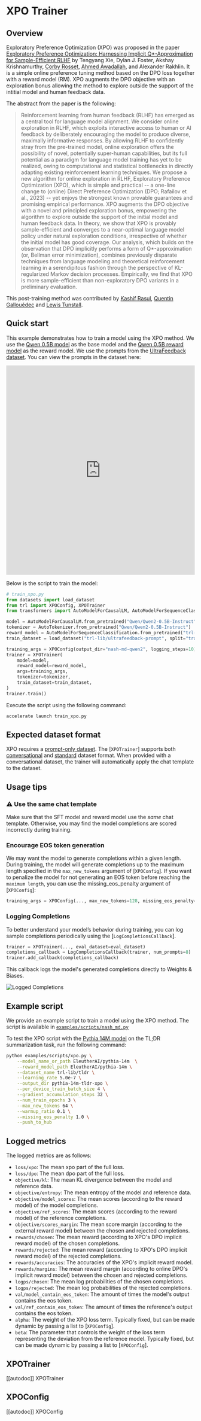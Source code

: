 # XPO Trainer

## Overview

Exploratory Preference Optimization (XPO) was proposed in the paper [Exploratory Preference Optimization: Harnessing Implicit Q*-Approximation for Sample-Efficient RLHF](https://huggingface.co/papers/2405.21046) by Tengyang Xie, Dylan J. Foster, Akshay Krishnamurthy, [Corby Rosset](https://huggingface.co/corbyrosset), [Ahmed Awadallah](https://huggingface.co/AhmedAwadallah), and Alexander Rakhlin. It is a simple online preference tuning method based on the DPO loss together with a reward model (RM). XPO augments the DPO objective with an exploration bonus allowing the method to explore outside the support of the intitial model and human feedback data.

The abstract from the paper is the following:

> Reinforcement learning from human feedback (RLHF) has emerged as a central tool for language model alignment. We consider online exploration in RLHF, which exploits interactive access to human or AI feedback by deliberately encouraging the model to produce diverse, maximally informative responses. By allowing RLHF to confidently stray from the pre-trained model, online exploration offers the possibility of novel, potentially super-human capabilities, but its full potential as a paradigm for language model training has yet to be realized, owing to computational and statistical bottlenecks in directly adapting existing reinforcement learning techniques. We propose a new algorithm for online exploration in RLHF, Exploratory Preference Optimization (XPO), which is simple and practical -- a one-line change to (online) Direct Preference Optimization (DPO; Rafailov et al., 2023) -- yet enjoys the strongest known provable guarantees and promising empirical performance. XPO augments the DPO objective with a novel and principled exploration bonus, empowering the algorithm to explore outside the support of the initial model and human feedback data. In theory, we show that XPO is provably sample-efficient and converges to a near-optimal language model policy under natural exploration conditions, irrespective of whether the initial model has good coverage. Our analysis, which builds on the observation that DPO implicitly performs a form of Q*-approximation (or, Bellman error minimization), combines previously disparate techniques from language modeling and theoretical reinforcement learning in a serendipitous fashion through the perspective of KL-regularized Markov decision processes. Empirically, we find that XPO is more sample-efficient than non-exploratory DPO variants in a preliminary evaluation.

This post-training method was contributed by [Kashif Rasul](https://huggingface.co/kashif),  [Quentin Gallouédec](https://huggingface.co/qgallouedec) and [Lewis Tunstall](https://huggingface.co/lewtun).

## Quick start

This example demonstrates how to train a model using the XPO method. We use the [Qwen 0.5B model](https://huggingface.co/Qwen/Qwen2-0.5B-Instruct) as the base model and the [Qwen 0.5B reward model](https://huggingface.co/trl-lib/Qwen2-0.5B-Reward) as the reward model. We use the prompts from the [UltraFeedback dataset](https://huggingface.co/datasets/openbmb/UltraFeedback). You can view the prompts in the dataset here:

<iframe
  src="https://huggingface.co/datasets/trl-lib/ultrafeedback-prompt/embed/viewer/default/train?row=0"
  frameborder="0"
  width="100%"
  height="560px"
></iframe>

Below is the script to train the model:

```python
# train_xpo.py
from datasets import load_dataset
from trl import XPOConfig, XPOTrainer
from transformers import AutoModelForCausalLM, AutoModelForSequenceClassification, AutoTokenizer

model = AutoModelForCausalLM.from_pretrained("Qwen/Qwen2-0.5B-Instruct")
tokenizer = AutoTokenizer.from_pretrained("Qwen/Qwen2-0.5B-Instruct")
reward_model = AutoModelForSequenceClassification.from_pretrained("trl-lib/Qwen2-0.5B-Reward", num_labels=1)
train_dataset = load_dataset("trl-lib/ultrafeedback-prompt", split="train")

training_args = XPOConfig(output_dir="nash-md-qwen2", logging_steps=10)
trainer = XPOTrainer(
    model=model,
    reward_model=reward_model,
    args=training_args,
    tokenizer=tokenizer,
    train_dataset=train_dataset,
)
trainer.train()
```

Execute the script using the following command:

```bash
accelerate launch train_xpo.py
```

## Expected dataset format

XPO requires a [prompt-only dataset](dataset_formats#prompt-only). The [`XPOTrainer`] supports both [conversational](dataset_formats#conversational-dataset-format) and [standard](dataset_formats#standard-dataset-format) dataset format. When provided with a conversational dataset, the trainer will automatically apply the chat template to the dataset.

## Usage tips

### ⚠️ Use the same chat template

Make sure that the SFT model and reward model use the _same_ chat template. Otherwise, you may find the model completions are scored incorrectly during training.

### Encourage EOS token generation

We may want the model to generate completions within a given length. During training, the model will generate completions up to the maximum length specified in the `max_new_tokens` argument of [`XPOConfig`]. If you want to penalize the model for not generating an EOS token before reaching the `maximum length`, you can use the missing_eos_penalty argument of [`XPOConfig`]:

```python
training_args = XPOConfig(..., max_new_tokens=128, missing_eos_penalty=1.0)
```

### Logging Completions

To better understand your model’s behavior during training, you can log sample completions periodically using the [`LogCompletionsCallback`].

```python
trainer = XPOTrainer(..., eval_dataset=eval_dataset)
completions_callback = LogCompletionsCallback(trainer, num_prompts=8)
trainer.add_callback(completions_callback)
```

This callback logs the model's generated completions directly to Weights & Biases.

![Logged Completions](https://huggingface.co/datasets/trl-internal-testing/example-images/resolve/main/images/wandb_completions.png)

## Example script

We provide an example script to train a model using the XPO method. The script is available in [`examples/scripts/nash_md.py`](https://github.com/huggingface/trl/blob/main/examples/scripts/nash_md.py)

To test the XPO script with the [Pythia 14M model](https://huggingface.co/EleutherAI/pythia-14m) on the TL;DR summarization task, run the following command:

```bash
python examples/scripts/xpo.py \
    --model_name_or_path EleutherAI/pythia-14m  \
    --reward_model_path EleutherAI/pythia-14m \
    --dataset_name trl-lib/tldr \
    --learning_rate 5.0e-7 \
    --output_dir pythia-14m-tldr-xpo \
    --per_device_train_batch_size 4 \
    --gradient_accumulation_steps 32 \
    --num_train_epochs 3 \
    --max_new_tokens 64 \
    --warmup_ratio 0.1 \
    --missing_eos_penalty 1.0 \
    --push_to_hub
```

## Logged metrics

The logged metrics are as follows:

* `loss/xpo`: The mean xpo part of the full loss.
* `loss/dpo`: The mean dpo part of the full loss.
* `objective/kl`: The mean KL divergence between the model and reference data.
* `objective/entropy`: The mean entropy of the model and reference data.
* `objective/model_scores`: The mean scores (according to the reward model) of the model completions.
* `objective/ref_scores`: The mean scores (according to the reward model) of the reference completions.
* `objective/scores_margin`: The mean score margin (according to the external reward model) between the chosen and rejected completions.
* `rewards/chosen`: The mean reward (according to XPO's DPO implicit reward model) of the chosen completions.
* `rewards/rejected`: The mean reward (according to XPO's DPO implicit reward model) of the rejected completions.
* `rewards/accuracies`: The accuracies of the XPO's implicit reward model.
* `rewards/margins`: The mean reward margin (according to online DPO's implicit reward model) between the chosen and rejected completions.
* `logps/chosen`: The mean log probabilities of the chosen completions.
* `logps/rejected`: The mean log probabilities of the rejected completions.
* `val/model_contain_eos_token`: The amount of times the model's output contains the eos token.
* `val/ref_contain_eos_token`: The amount of times the reference's output contains the eos token.
* `alpha`: The weight of the XPO loss term. Typically fixed, but can be made dynamic by passing a list to [`XPOConfig`].
* `beta`: The parameter that controls the weight of the loss term representing the deviation from the reference model. Typically fixed, but can be made dynamic by passing a list to [`XPOConfig`].


## XPOTrainer

[[autodoc]] XPOTrainer

## XPOConfig

[[autodoc]] XPOConfig
